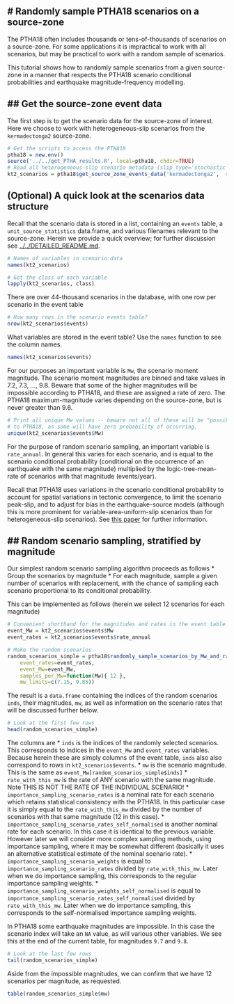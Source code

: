 # Randomly sample PTHA18 scenarios on a source-zone
-------------------------------------------------

The PTHA18 often includes thousands or tens-of-thousands of scenarios on a
source-zone. For some applications it is impractical to work with all
scenarios, but may be practical to work with a random sample of scenarios.

This tutorial shows how to randomly sample scenarios from a given source-zone in
a manner that respects the PTHA18 scenario conditional probabilities and earthquake
magnitude-frequency modelling. 

## Get the source-zone event data
---------------------------------

The first step is to get the scenario data for the source-zone of interest.
Here we choose to work with heterogeneous-slip scenarios from the
`kermadectonga2` source-zone. 
```r
# Get the scripts to access the PTHA18
ptha18 = new.env()
source('../../get_PTHA_results.R', local=ptha18, chdir=TRUE)
# Read all heterogeneous-slip scenario metadata (slip_type='stochastic' in PTHA18)
kt2_scenarios = ptha18$get_source_zone_events_data('kermadectonga2',  slip_type='stochastic')
```

## (Optional) A quick look at the scenarios data structure

Recall that the scenario data is stored in a list, containing an `events` table,
a `unit_source_statistics` data.frame, and various filenames relevant to the source-zone.
Herein we provide a quick overview; for further discussion see [../../DETAILED_README.md](../../DETAILED_README.md).
```r
# Names of variables in scenario data
names(kt2_scenarios)

# Get the class of each variable
lapply(kt2_scenarios, class)
```

There are over 44-thousand scenarios in the database, with one row per scenario in the event table
```r
# How many rows in the scenario events table?
nrow(kt2_scenarios$events)
```

What variables are stored in the event table? Use the `names` function to see the column names. 
```r
names(kt2_scenarios$events)
```

For our purposes an important variable is `Mw`, the scenario moment
magnitude. The scenario moment magnitudes are binned and take values in 7.2, 7.3, ...,
9.8. Beware that some of the higher magnitudes will be impossible according to PTHA18, and
these are assigned a rate of zero. The PTHA18 maximum-magnitude varies
depending on the source-zone, but is never greater than 9.6.
```r
# Print all unique Mw values -- beware not all of these will be "possible" according
# to PTHA18, as some will have zero probability of occurring.
unique(kt2_scenarios$events$Mw)
```
For the purpose of random scenario sampling, an important variable is
`rate_annual`. In general this varies for each scenario, and is equal to the scenario
conditional probability (conditional on the occurrence of an earthquake with
the same magnitude) multiplied by the logic-tree-mean-rate of scenarios with
that magnitude (events/year). 

Recall that PTHA18 uses variations in the scenario conditional probability to
account for spatial variations in tectonic convergence, to limit the scenario
peak-slip, and to adjust for bias in the earthquake-source models (although
this is more prominent for variable-area-uniform-slip scenarios than for
heterogeneous-slip scenarios). See 
[this paper](https://doi.org/10.1007/s00024-019-02299-w) for further information.

## Random scenario sampling, stratified by magnitude
----------------------------------------------------

Our simplest random scenario sampling algorithm proceeds as follows
* Group the scenarios by magnitude
* For each magnitude, sample a given number of scenarios with replacement, with the chance of sampling each scenario proportional to its conditional probability.

This can be implemented as follows (herein we select 12 scenarios for each magnitude)
```r
# Convenient shorthand for the magnitudes and rates in the event table
event_Mw = kt2_scenarios$events$Mw
event_rates = kt2_scenarios$events$rate_annual

# Make the random scenarios
random_scenarios_simple = ptha18$randomly_sample_scenarios_by_Mw_and_rate(
    event_rates=event_rates,
    event_Mw=event_Mw,
    samples_per_Mw=function(Mw){ 12 },
    mw_limits=c(7.15, 9.85))

```

The result is a `data.frame` containing the indices of the random scenarios `inds`,
their magnitudes, `mw`, as well as information on the scenario rates that will be discussed
further below.

```r
# Look at the first few rows
head(random_scenarios_simple)
```
The columns are
* `inds` is the indices of the randomly selected scenarios. This corresponds to indices in the `event_Mw` and `event_rates` variables. Because herein these are simply columns of the event table, `inds` also also correspond to rows in `kt2_scenarios$events`.
* `mw` is the scenario magnitude. This is the same as `event_Mw[random_scenarios_simple$inds]`
* `rate_with_this_mw` is the rate of ANY scenario with the same magnitude. Note THIS IS NOT THE RATE OF THE INDIVIDUAL SCENARIO!
* `importance_sampling_scenario_rates` is a nominal rate for each scenario which retains statistical consistency with the PTHA18. In this particular case it is simply equal to the `rate_with_this_mw` divided by the number of scenarios with that same magnitude (12 in this case). 
* `importance_sampling_scenario_rates_self_normalised` is another nominal rate for each scenario. In this case it is identical to the previous variable. However later we will consider more complex sampling methods, using importance sampling, where it may be somewhat different (basically it uses an alternative statistical estimate of the nominal scenario rate).
* `importance_sampling_scenario_weights` is equal to `importance_sampling_scenario_rates` divided by `rate_with_this_mw`. Later when we do importance sampling, this corresponds to the regular importance sampling weights. 
* `importance_sampling_scenario_weights_self_normalised` is equal to `importance_sampling_scenario_rates_self_normalised` divided by `rate_with_this_mw`. Later when we do importance sampling, this corresponds to the self-normalised importance sampling weights. 


In PTHA18 some earthquake magnitudes are impossible. In this case the scenario index will
take an `NA` value, as will various other variables. We see this at the end of the current
table, for magnitudes `9.7` and `9.8`.

```r
# Look at the last few rows
tail(random_scenarios_simple)
```

Aside from the impossible magnitudes, we can confirm that we have 12 scenarios per magnitude, as requested.
```r
table(random_scenarios_simple$mw)
```
